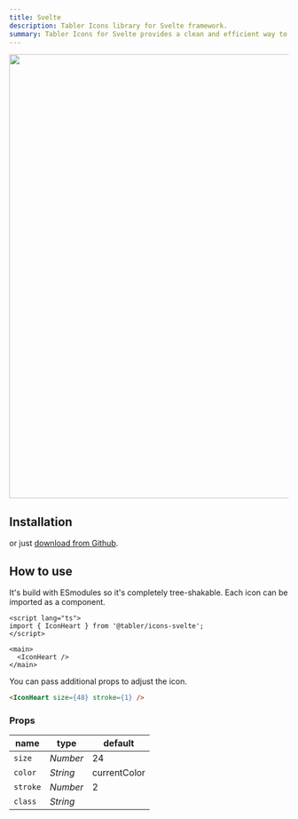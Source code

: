 ```yaml
---
title: Svelte
description: Tabler Icons library for Svelte framework.
summary: Tabler Icons for Svelte provides a clean and efficient way to use Tabler's comprehensive icon set in Svelte applications, helping developers deliver polished, user-friendly designs.
---
```


<img src="/docs/icons/package-svelte.png" alt="" width="1400" height="800" />


## Installation

<TabsPackage name="@tabler/icons-svelte" />

or just [download from Github](https://github.com/tabler/tabler-icons/releases).

## How to use

It's build with ESmodules so it's completely tree-shakable. Each icon can be imported as a component.

```sveltehtml
<script lang="ts">
import { IconHeart } from '@tabler/icons-svelte';
</script>

<main>
  <IconHeart />
</main>
```

You can pass additional props to adjust the icon.

```html
<IconHeart size={48} stroke={1} />
```

### Props

| name          | type     | default      |
| ------------- | -------- | ------------ |
| `size`        | _Number_ | 24           |
| `color`       | _String_ | currentColor |
| `stroke`      | _Number_ | 2            |
| `class`       | _String_ |              |
